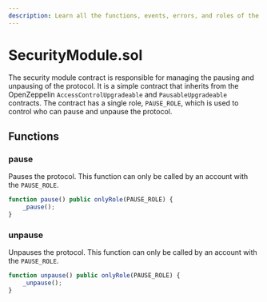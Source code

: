 ```yaml
---
description: Learn all the functions, events, errors, and roles of the SecurityModule.sol contract.
---
```


# SecurityModule.sol

The security module contract is responsible for managing the pausing and unpausing of the protocol. It is a simple contract that inherits from the OpenZeppelin `AccessControlUpgradeable` and `PausableUpgradeable` contracts. The contract has a single role, `PAUSE_ROLE`, which is used to control who can pause and unpause the protocol.

## Functions

### pause

Pauses the protocol. This function can only be called by an account with the `PAUSE_ROLE`.

```js
function pause() public onlyRole(PAUSE_ROLE) {
    _pause();
}
```

### unpause

Unpauses the protocol. This function can only be called by an account with the `PAUSE_ROLE`.

```js
function unpause() public onlyRole(PAUSE_ROLE) {
    _unpause();
}
```
